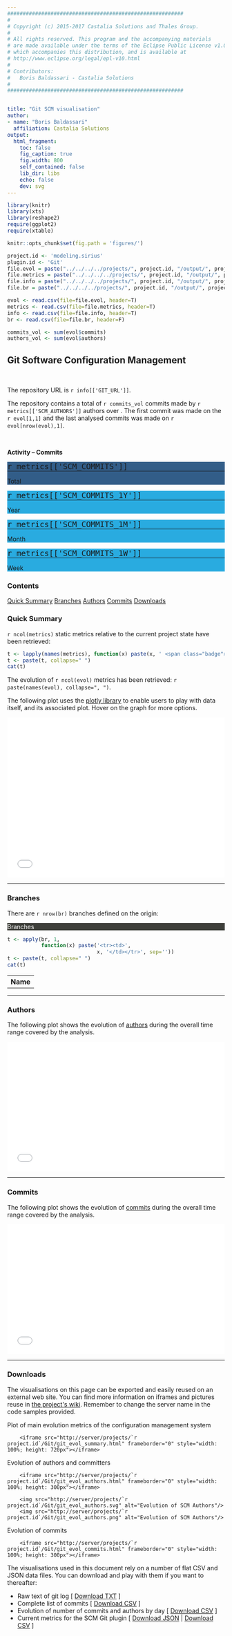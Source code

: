 ```yaml
---
#########################################################
#
# Copyright (c) 2015-2017 Castalia Solutions and Thales Group.
#
# All rights reserved. This program and the accompanying materials
# are made available under the terms of the Eclipse Public License v1.0
# which accompanies this distribution, and is available at
# http://www.eclipse.org/legal/epl-v10.html
#
# Contributors:
#   Boris Baldassari - Castalia Solutions
#
#########################################################


title: "Git SCM visualisation"
author:
- name: "Boris Baldassari"
  affiliation: Castalia Solutions
output:
  html_fragment:
    toc: false
    fig_caption: true
    fig.width: 800
    self_contained: false
    lib_dir: libs
    echo: false
    dev: svg
---
```


```r

library(knitr)
library(xts)
library(reshape2)
require(ggplot2)
require(xtable)

knitr::opts_chunk$set(fig.path = 'figures/')

project.id <- 'modeling.sirius'
plugin.id <- 'Git'
file.evol = paste("../../../../projects/", project.id, "/output/", project.id, "_git_commits_evol.csv", sep="")
file.metrics = paste("../../../../projects/", project.id, "/output/", project.id, "_metrics_git.csv", sep="")
file.info = paste("../../../../projects/", project.id, "/output/", project.id, "_info_git.csv", sep="")
file.br = paste("../../../../projects/", project.id, "/output/", project.id, "_git_branches.csv", sep="")

evol <- read.csv(file=file.evol, header=T)
metrics <- read.csv(file=file.metrics, header=T)
info <- read.csv(file=file.info, header=T)
br <- read.csv(file=file.br, header=F)

commits_vol <- sum(evol$commits)
authors_vol <- sum(evol$authors)
```

## Git Software Configuration Management

<br />

<div class="row"><div class="col-sm-7">

The repository URL is ``r info[['GIT_URL']]``.

The repository contains a total of ``r commits_vol`` commits made by ``r metrics[['SCM_AUTHORS']]`` authors over . The first commit was made on the ``r evol[1,1]`` and the last analysed commits was made on ``r evol[nrow(evol),1]``.

<br />

**Activity -- Commits**

<div class="my-metric" style="background-color: #325D88">
  <span style="font-size: 150%">`r metrics[['SCM_COMMITS']]`</span><hr style="margin: 0px" /><span>Total</span>
</div>
<div class="my-metric" style="background-color: #29ABE0">
  <span style="font-size: 150%">`r metrics[['SCM_COMMITS_1Y']]`</span> 
  <hr style="margin: 0px" />
  <span>Year</span>
</div>
<div class="my-metric" style="background-color: #29ABE0">
  <span style="font-size: 150%">`r metrics[['SCM_COMMITS_1M']]`</span>
  <hr style="margin: 0px" />
  <span>Month</span>
</div>
<div class="my-metric" style="background-color: #29ABE0">
  <span style="font-size: 150%">`r metrics[['SCM_COMMITS_1W']]`</span>
  <hr style="margin: 0px" />
  <span>Week</span>
</div>

</div><div class="col-sm-4">
  <div class="panel panel-default">
  <div class="panel-heading"><h3 class="panel-title">Contents</h3></div>
  <div class="list-group">
  <a href="#summary" class="list-group-item">Quick Summary</a>
  <a href="#branches" class="list-group-item">Branches</a>
  <a href="#authors" class="list-group-item">Authors</a>
  <a href="#commits" class="list-group-item">Commits</a>
  <a href="#downloads" class="list-group-item">Downloads</a>
  </div>
  </div>
</div></div>


### <a name="quick-summary"></a>Quick Summary

``r ncol(metrics)`` static metrics relative to the current project state have been retrieved:

```r
t <- lapply(names(metrics), function(x) paste(x, ' <span class="badge">', metrics[[x]], '</span>, ', sep=''))
t <- paste(t, collapse=" ")
cat(t)
```

The evolution of ``r ncol(evol)`` metrics has been retrieved: ``r paste(names(evol), collapse=", ")``.

The following plot uses the [plotly library](http://plot.ly) to enable users to play with data itself, and its associated plot. Hover on the graph for more options.

<iframe src="/projects/`r project.id`/Git/git_evol_summary.html" frameborder="0" style="width: 100%; height: 370px"></iframe>

-----

### <a name="branches"></a>Branches

There are ``r nrow(br)`` branches defined on the origin:

<div class="panel panel-default">
<div class="panel-heading" style="background-color: #3E3F3A; color: white"><span class="fa fa-indent"></span>  Branches</div>
<table class="table table-striped">
  <tr><th>Name</th></tr>
```r
t <- apply(br, 1,
           function(x) paste('<tr><td>',
                             x, '</td></tr>', sep=''))
t <- paste(t, collapse=" ")
cat(t)
```
</table>
</div>

-----

### <a name="people"></a>Authors

The following plot shows the evolution of [authors](/documentation/metrics#SCM_AUTHORS) during the overall time range covered by the analysis.

<iframe src="/projects/`r project.id`/Git/git_evol_authors.html" frameborder="0" style="width: 100%; height: 300px"></iframe>

-----

### <a name="commits"></a>Commits

The following plot shows the evolution of [commits](/documentation/metrics#SCM_COMMITS) during the overall time range covered by the analysis.

<iframe src="/projects/`r project.id`/Git/git_evol_commits.html" frameborder="0" style="width: 100%; height: 300px"></iframe>

-----

### <a name="downloads"></a>Downloads

The visualisations on this page can be exported and easily reused on an external web site. You can find more information on iframes and pictures reuse in [the project&apos;s wiki](http://alambic.io/Documentation/Tasks/Customise.html). Remember to change the server name in the code samples provided.

Plot of main evolution metrics of the configuration management system

```
    <iframe src="http://server/projects/`r project.id`/Git/git_evol_summary.html" frameborder="0" style="width: 100%; height: 720px"></iframe>
```

Evolution of authors and committers
```
    <iframe src="http://server/projects/`r project.id`/Git/git_evol_authors.html" frameborder="0" style="width: 100%; height: 300px"></iframe>
    
    <img src="http://server/projects/`r project.id`/Git/git_evol_authors.svg" alt="Evolution of SCM Authors"/>
    <img src="http://server/projects/`r project.id`/Git/git_evol_authors.png" alt="Evolution of SCM Authors"/>
```

Evolution of commits

```
    <iframe src="http://server/projects/`r project.id`/Git/git_evol_commits.html" frameborder="0" style="width: 100%; height: 300px"></iframe>
```

The visualisations used in this document rely on a number of flat CSV and JSON data files. You can download and play with them if you want to thereafter:

* Raw text of git log [ <a href="import_git.txt">Download TXT</a> ]
* Complete list of commits [ <a href="git_commits.csv">Download CSV</a> ]
* Evolution of number of commits and authors by day [ <a href="git_commits_evol.csv">Download CSV</a> ]
* Current metrics for the SCM Git plugin [ <a href="metrics_git.json">Download JSON</a> | <a href="metrics_git.csv">Download CSV</a> ]




